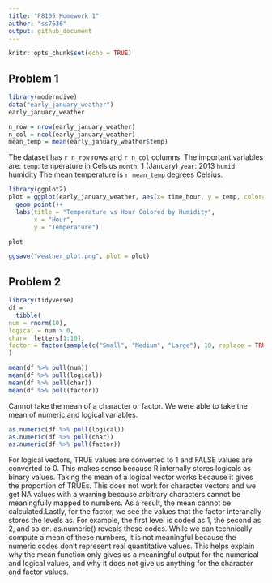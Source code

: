 ```yaml
---
title: "P8105 Homework 1"
author: "ss7636"
output: github_document
---
```


```r
knitr::opts_chunk$set(echo = TRUE)
```

## Problem 1

```r
library(moderndive)
data("early_january_weather")
early_january_weather
```
```r
n_row = nrow(early_january_weather)
n_col = ncol(early_january_weather)
mean_temp = mean(early_january_weather$temp)
```

The dataset has `r n_row` rows and `r n_col` columns.
The important variables are:
`temp`: temperature in Celsius
`month`: 1 (January)
`year`: 2013
`humid`: humidity
The mean temperature is `r mean_temp` degrees Celsius. 

```r
library(ggplot2)
plot = ggplot(early_january_weather, aes(x= time_hour, y = temp, color= humid)) +
  geom_point()+
  labs(title = "Temperature vs Hour Colored by Humidity", 
       x = "Hour",
       y = "Temperature")

plot
```
```r
ggsave("weather_plot.png", plot = plot)
```


## Problem 2


```r

library(tidyverse)
df = 
  tibble(
num = rnorm(10),            
logical = num > 0,          
char=  letters[1:10],            
factor = factor(sample(c("Small", "Medium", "Large"), 10, replace = TRUE))
)

mean(df %>% pull(num))       
mean(df %>% pull(logical))    
mean(df %>% pull(char))          
mean(df %>% pull(factor))  

```

Cannot take the mean of a character or factor. We were able to take the mean of numeric and logical variables.

```r
as.numeric(df %>% pull(logical)) 
as.numeric(df %>% pull(char)) 
as.numeric(df %>% pull(factor)) 
```
For logical vectors, TRUE values are converted to 1 and FALSE values are converted to 0. This makes sense because R internally stores logicals as binary values. Taking the mean of a logical vector works because it gives the proportion of TRUEs. This does not work for character vectors and we get NA values with a warning because arbitrary characters cannot be meaningfully mapped to numbers. As a result, the mean cannot be calculated.Lastly, for the factor, we see the values that the factor interanally stores the levels as. For example, the first level is coded as 1, the second as 2, and so on. as.numeric() reveals those codes. While we can technically compute a mean of these numbers, it is not meaningful because the numeric codes don’t represent real quantitative values. This helps explain why the mean function only gives us a meaningful output for the numerical and logical values, and why it does not give us anything for the character and factor values. 



